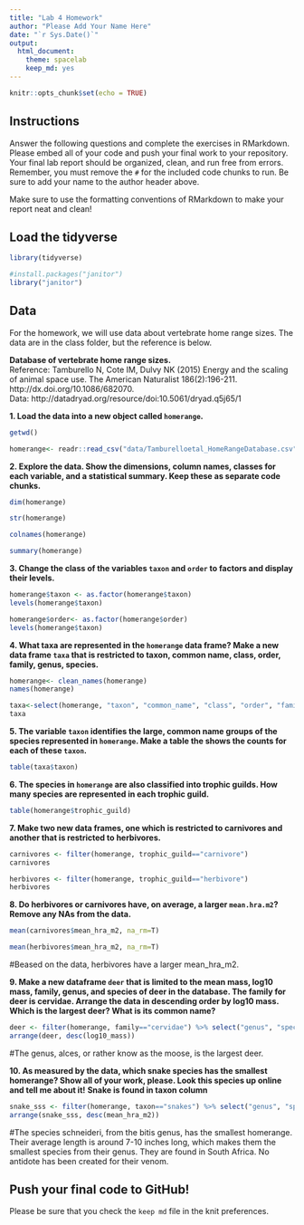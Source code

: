 ```yaml
---
title: "Lab 4 Homework"
author: "Please Add Your Name Here"
date: "`r Sys.Date()`"
output:
  html_document: 
    theme: spacelab
    keep_md: yes
---
```


```r
knitr::opts_chunk$set(echo = TRUE)
```

## Instructions
Answer the following questions and complete the exercises in RMarkdown. Please embed all of your code and push your final work to your repository. Your final lab report should be organized, clean, and run free from errors. Remember, you must remove the `#` for the included code chunks to run. Be sure to add your name to the author header above.  

Make sure to use the formatting conventions of RMarkdown to make your report neat and clean!  

## Load the tidyverse
```r
library(tidyverse)
```

```r
#install.packages("janitor")
library("janitor")
```

## Data
For the homework, we will use data about vertebrate home range sizes. The data are in the class folder, but the reference is below.  

**Database of vertebrate home range sizes.**  
Reference: Tamburello N, Cote IM, Dulvy NK (2015) Energy and the scaling of animal space use. The American Naturalist 186(2):196-211. http://dx.doi.org/10.1086/682070.  
Data: http://datadryad.org/resource/doi:10.5061/dryad.q5j65/1  

**1. Load the data into a new object called `homerange`.**
```r
getwd()
```
```r
homerange<- readr::read_csv("data/Tamburelloetal_HomeRangeDatabase.csv")
```

**2. Explore the data. Show the dimensions, column names, classes for each variable, and a statistical summary. Keep these as separate code chunks.**  
```r
dim(homerange)
```
```r
str(homerange)
```
```r
colnames(homerange)
```
```r
summary(homerange)
```

**3. Change the class of the variables `taxon` and `order` to factors and display their levels.**  
```r
homerange$taxon <- as.factor(homerange$taxon)
levels(homerange$taxon)
```
```r
homerange$order<- as.factor(homerange$order)
levels(homerange$taxon)
```

**4. What taxa are represented in the `homerange` data frame? Make a new data frame `taxa` that is restricted to taxon, common name, class, order, family, genus, species.**  

```r
homerange<- clean_names(homerange)
names(homerange)
```

```r
taxa<-select(homerange, "taxon", "common_name", "class", "order", "family", "genus", "species")
taxa
```

**5. The variable `taxon` identifies the large, common name groups of the species represented in `homerange`. Make a table the shows the counts for each of these `taxon`.**  

```r
table(taxa$taxon)
```

**6. The species in `homerange` are also classified into trophic guilds. How many species are represented in each trophic guild.**  
```r
table(homerange$trophic_guild)
```

**7. Make two new data frames, one which is restricted to carnivores and another that is restricted to herbivores.**  

```r
carnivores <- filter(homerange, trophic_guild=="carnivore")
carnivores 
```

```r
herbivores <- filter(homerange, trophic_guild=="herbivore")
herbivores
```

**8. Do herbivores or carnivores have, on average, a larger `mean.hra.m2`? Remove any NAs from the data.**  

```r
mean(carnivores$mean_hra_m2, na_rm=T)
```

```r
mean(herbivores$mean_hra_m2, na_rm=T)
```
#Beased on the data, herbivores have a larger mean_hra_m2.

**9. Make a new dataframe `deer` that is limited to the mean mass, log10 mass, family, genus, and species of deer in the database. The family for deer is cervidae. Arrange the data in descending order by log10 mass. Which is the largest deer? What is its common name?** 

```r
deer <- filter(homerange, family=="cervidae") %>% select("genus", "species", "mean_mass_g", "log10_mass")
arrange(deer, desc(log10_mass))
```
#The genus, alces, or rather know as the moose, is the largest deer.

**10. As measured by the data, which snake species has the smallest homerange? Show all of your work, please. Look this species up online and tell me about it!** **Snake is found in taxon column**    

```r
snake_sss <- filter(homerange, taxon=="snakes") %>% select("genus", "species", "mean_hra_m2") %>% arrange("mean_hra_m2") 
arrange(snake_sss, desc(mean_hra_m2))
```
#The species schneideri, from the bitis genus, has the smallest homerange. Their average length is around 7-10 inches long, which makes them the smallest species from their genus. They are found in South Africa. No antidote has been created for their venom. 

## Push your final code to GitHub!
Please be sure that you check the `keep md` file in the knit preferences.   